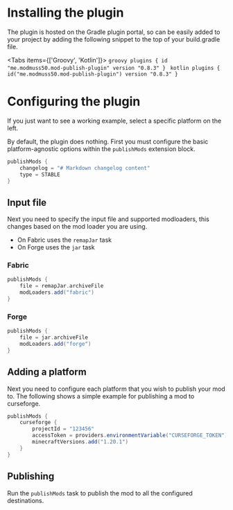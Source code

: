 
# Installing the plugin
 
The plugin is hosted on the Gradle plugin portal, so can be easily added to your project by adding the following snippet to the top of your build.gradle file.
 
<Tabs items={['Groovy', 'Kotlin']}>
  <Tab>
    ```groovy
    plugins {
        id "me.modmuss50.mod-publish-plugin" version "0.8.3"
    }
    ```
  </Tab>
  <Tab>
    ```kotlin
    plugins {
        id("me.modmuss50.mod-publish-plugin") version "0.8.3"
    }
    ```
  </Tab>
</Tabs>

# Configuring the plugin


<Callout type="info" emoji="ℹ️">
    If you just want to see a working example, select a specific platform on the left.
</Callout>

By default, the plugin does nothing. First you must configure the basic platform-agnostic options within the `publishMods` extension block.

```groovy
publishMods {
    changelog = "# Markdown changelog content"
    type = STABLE
}
```

## Input file

Next you need to specify the input file and supported modloaders, this changes based on the mod loader you are using.

- On Fabric uses the `remapJar` task
- On Forge uses the `jar` task

### Fabric

```groovy
publishMods {
    file = remapJar.archiveFile
    modLoaders.add("fabric")
}
```

### Forge

```groovy
publishMods {
    file = jar.archiveFile
    modLoaders.add("forge")
}
```

## Adding a platform

Next you need to configure each platform that you wish to publish your mod to. The following shows a simple example for publishing a mod to curseforge.

```groovy
publishMods {
    curseforge {
        projectId = "123456"
        accessToken = providers.environmentVariable("CURSEFORGE_TOKEN")
        minecraftVersions.add("1.20.1")
    }
}
```
## Publishing

Run the `publishMods` task to publish the mod to all the configured destinations.